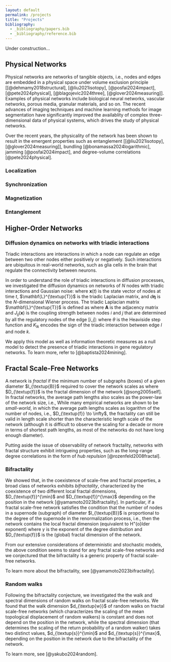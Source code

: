 ```yaml
---
layout: default
permalink: /projects
title: "Projects"
bibliography:
  - _bibliography/papers.bib
  - _bibliography/reference.bib
---
```


Under construction...

## Physical Networks

Physical networks are networks of tangible objects, i.e., nodes and edges are embedded in a physical space under volume exclusion principle [[@dehmamy2018structural], [@liu2021isotopy], [@posfai2024impact], [@pete2024physical], [@blagojevic2024three], [@glover2024measuring]]. 
Examples of physical networks include biological neural networks, vascular networks, porous media, granular materials, and so on.
The recent advances of imaging techniques and machine learning methods for image segmentation have significantly improved the availablity of complex three-dimensional data of physical systems, which drives the study of physical networks.

Over the recent years, the physicality of the network has been shown to result in the emergent properties such as entanglement [[@liu2021isotopy], [@glover2024measuring]], bundling [@bonamassa2024logarithmic], jamming [@posfai2024impact], and degree-volume correlations [@pete2024physical].

### Localization

### Synchronization

### Magnetization

### Entanglement

## Higher-Order Networks

### Diffusion dynamics on networks with triadic interactions

Triadic interactions are interactions in which a node can regulate an edge between two other nodes either positively or negatively. 
Such interactions are ubiquitous in real-world networks, such as glia cells in the brain that regulate the connectivity between neurons.

In order to understand the role of triadic interactions in diffusion processes, we investigated the diffusion dynamics on networks of $N$ nodes with triadic interactions and Gaussian noise:
\begin{equation}
  d\mathbf{x}(t) = - (\mathbf{L}^{\textup{T}} + \alpha \mathbf{I}) \mathbf{x}(t) dt + \mathbf{\Gamma} d\mathbf{\eta}(t),
\end{equation}
where $\mathbf{x}(t)$ is the state vector of nodes at time $t$, $\mathbf{L}^{\textup{T}}$ is the triadic Laplacian matrix, and $d\mathbf{\eta}$ is the $N$-dimensional Wiener process.
The triadic Laplacian matrix $\mathbf{L}^{\textup{T}}$ is defined as
\begin{equation}
  \mathbf{L}^{\textup{T}}_{ij} = \begin{cases}
    - A_{ij} J_{ij}(\mathbf{x}) & \text{if } i \neq j, \\
    \sum_{k} A_{ik} J_{ik}(\mathbf{x}) & \text{if } i = j,
  \end{cases}
\end{equation}
where $\mathbf{A}$ is the adjacency matrix and $J_{ij}(\mathbf{x})$ is the coupling strength between nodes $i$ and $j$ that are determined by all the regulatory nodes of the edge $[i,j]$:
\begin{equation}
  J_{ij}(\mathbf{x}) = w_{-} + (w_{+} - w_{-}) \theta \left(\sum_{k} K_{lk} x_{k} - \hat{T}\right),
\end{equation}
where $\theta$ is the Heaviside step function and $K_{lk}$ encodes the sign of the triadic interaction between edge $l$ and node $k$.

We apply this model as well as information theoretic measures as a null model to detect the presence of triadic interactions in gene regulatory networks. 
To learn more, refer to [@baptista2024mining].

## Fractal Scale-Free Networks

A network is *fractal* if the minimum number of subgraphs (boxes) of a given diameter $l_{\textup{B}}$ required to cover the network scales as
\begin{equation}
  N_{\textup{B}}(l_{\textup{B}}) \sim l_{\textup{B}}^{-D_{\textup{f}}}
\end{equation}
where $D_{\textup{f}}$ is the fractal dimension of the network [@song2005self]. 
In fractal networks, the average path lengths also scales as the power-law of the network size, i.e.,
\begin{equation}
  \langle l \rangle \sim N^{1/D_{\textup{f}}}.
\end{equation}
While many empirical networks are shown to be *small-world*, in which the average path lengths scales as logarithm of the number of nodes, i.e., $D_{\textup{f}} \to \infty$, the fractality can still be valid in length scale shorter than the characteristic length scale of the network (although it is difficult to observe the scaling for a decade or more in terms of shortest path lengths, as most of the networks do not have long enough diameter).

Putting aside the issue of observability of network fractality, networks with fractal structure exhibit intrigueing properties, such as the long-range degree correlations in the form of *hub repulsion* [@rozenfeld2008fractal].

### Bifractality

We showed that, in the coexistence of scale-free and fractal properties, a broad class of networks exhibits *bifractality*, characterized by the coexistence of two different local fractal dimensions, $D_{\textup{f}}^{\min}$ and $D_{\textup{f}}^{\max}$ depending on the position in the network [@yamamoto2023bifractality].
In particular, if a fractal scale-free network satisfies the condition that the number of nodes in a supernode (subgraph) of diameter $l_{\textup{B}}$ is proportional to the degree of the supernode in the renormalization process, i.e.,
\begin{equation}
  \nu_{\textup{B}} \propto k_{\textup{B}},
\end{equation}
then the network contains the local fractal dimension (equivalent to H\"{o}lder exponent) 
\begin{equation}
    d_{\textup{f}}^{\max} = D_{\textup{f}}, \quad d_{\textup{f}}^{\min} = D_{\textup{f}} \left(\frac{\gamma-1}{\gamma-2}\right),
\end{equation}
where $\gamma$ is the exponent of the degree distribution and $D_{\textup{f}}$ is the (global) fractal dimension of the network.

From our extensive considerations of deterministic and stochastic models, the above condition seems to stand for any fractal scale-free networks and we conjectured that the bifractality is a generic property of fractal scale-free networks.

To learn more about the bifractality, see [@yamamoto2023bifractality].

### Random walks

Following the bifractality conjecture, we investigated the the walk and spectral dimensions of random walks on fractal scale-free networks. 
We found that the walk dimension $d_{\textup{w}}$ of random walks on fractal scale-free networks (which characterizes the scaling of the mean topological displacement of random walkers) is constant and does not depend on the position in the network, while the spectral dimension (that determines the scaling of the return probability of a random walker) takes two distinct values, $d_{\textup{s}}^{\min}$ and $d_{\textup{s}}^{\max}$, depending on the position in the network due to the bifractality of the network.

To learn more, see [@yakubo2024random].

